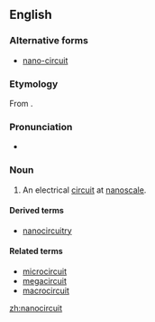 ==English==

===Alternative forms===
* [[nano-circuit]]

===Etymology===
From {{prefix|nano|circuit|lang=en}}.

===Pronunciation===
* {{a|GenAm}} {{IPA|/ˈnænoʊˌsɝkɪt/|lang=en}}

===Noun===
{{en-noun}}

# An electrical [[circuit]] at [[nanoscale]].

====Derived terms====
* [[nanocircuitry]]

====Related terms====
* [[microcircuit]]
* [[megacircuit]]
* [[macrocircuit]]

[[zh:nanocircuit]]